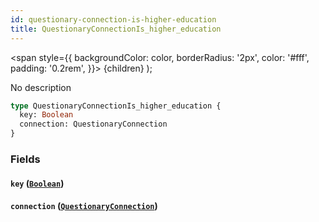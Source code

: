```yaml
---
id: questionary-connection-is-higher-education
title: QuestionaryConnectionIs_higher_education
---
```


<span
style={{
      backgroundColor: color,
      borderRadius: '2px',
      color: '#fff',
      padding: '0.2rem',
    }}>
{children}
</span>
);

No description

```graphql
type QuestionaryConnectionIs_higher_education {
  key: Boolean
  connection: QuestionaryConnection
}
```

### Fields

#### `key` ([`Boolean`](/v1/scalars/boolean))

#### `connection` ([`QuestionaryConnection`](/v1/objects/questionary-connection))

